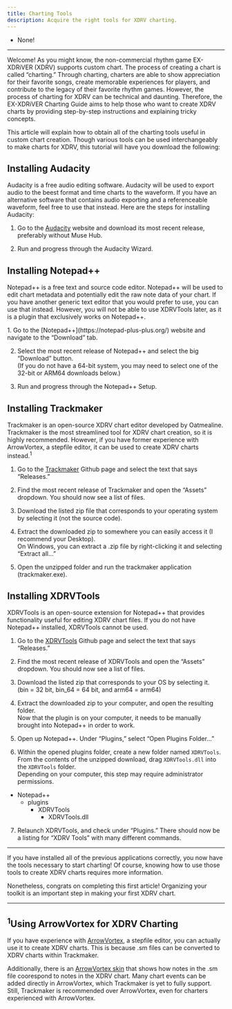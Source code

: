 ```yaml
---
title: Charting Tools
description: Acquire the right tools for XDRV charting.
---
```



<Aside type="note" title="Recommended Precursors">

- None!

</Aside>

---

Welcome! As you might know, the non-commercial rhythm game EX-XDRiVER (XDRV) supports custom chart. The process of creating a chart is called “charting.” Through charting, charters are able to show appreciation for their favorite songs, create memorable experiences for players, and contribute to the legacy of their favorite rhythm games. However, the process of charting for XDRV can be technical and daunting. Therefore, the EX-XDRiVER Charting Guide aims to help those who want to create XDRV charts by providing step-by-step instructions and explaining tricky concepts.

This article will explain how to obtain all of the charting tools useful in custom chart creation. Though various tools can be used interchangeably to make charts for XDRV, this tutorial will have you download the following:

<LinkCard
  title="Audacity"
  href="https://www.audacityteam.org/"
/>
<LinkCard
  title="Notepad++"
  href="https://notepad-plus-plus.org/"
/>
<LinkCard
  title="Trackmaker"
  href="https://github.com/oatmealine/trackmaker"
  description="Made by Oatmealine."
/>
<LinkCard
  title="XDRVTools"
  href="https://github.com/theblockiest/XDRVTools"
  description="Made by TheBlockiest. (aka me!)"
/>

## Installing Audacity

Audacity is a free audio editing software. Audacity will be used to export audio to the beest format and time charts to the waveform. If you have an alternative software that contains audio exporting and a referenceable waveform, feel free to use that instead. Here are the steps for installing Audacity:

<Steps>

1. Go to the [Audacity](https://www.audacityteam.org/) website and download its most recent release, preferably without Muse Hub.

2. Run and progress through the Audacity Wizard.

</Steps>

## Installing Notepad++

Notepad++ is a free text and source code editor. Notepad++ will be used to edit chart metadata and potentially edit the raw note data of your chart. If you have another generic text editor that you would prefer to use, you can use that instead. However, you will not be able to use XDRVTools later, as it is a plugin that exclusively works on Notepad++.

<Steps>
1. Go to the [Notepad++](https://notepad-plus-plus.org/) website and navigate to the “Download” tab.

2. Select the most recent release of Notepad++ and select the big “Download” button.<br/>
(If you do not have a 64-bit system, you may need to select one of the 32-bit or ARM64 downloads below.)

3. Run and progress through the Notepad++ Setup.

</Steps>

## Installing Trackmaker

Trackmaker is an open-source XDRV chart editor developed by Oatmealine. Trackmaker is the most streamlined tool for XDRV chart creation, so it is highly recommended. However, if you have former experience with ArrowVortex, a stepfile editor, it can be used to create XDRV charts instead.<sup>1</sup>

<Steps>

1. Go to the [Trackmaker](https://github.com/oatmealine/trackmaker) Github page and select the text that says “Releases.”

2. Find the most recent release of Trackmaker and open the “Assets” dropdown. You should now see a list of files.

3. Download the listed zip file that corresponds to your operating system by selecting it (not the source code).

4. Extract the downloaded zip to somewhere you can easily access it (I recommend your Desktop).<br/>
On Windows, you can extract a .zip file by right-clicking it and selecting “Extract all…”

5. Open the unzipped folder and run the trackmaker application (trackmaker.exe).

</Steps>

## Installing XDRVTools

XDRVTools is an open-source extension for Notepad++ that provides functionality useful for editing XDRV chart files. If you do not have Notepad++ installed, XDRVTools cannot be used.

<Steps>

1. Go to the [XDRVTools](https://github.com/theblockiest/XDRVTools) Github page and select the text that says “Releases.”

2. Find the most recent release of XDRVTools and open the “Assets” dropdown. You should now see a list of files.

3. Download the listed zip that corresponds to your OS by selecting it. <br/>
(bin = 32 bit, bin_64 = 64 bit, and arm64 = arm64)

4. Extract the downloaded zip to your computer, and open the resulting folder.<br/>
Now that the plugin is on your computer, it needs to be manually brought into Notepad++ in order to work.

5. Open up Notepad++. Under “Plugins,” select “Open Plugins Folder…”

6. Within the opened plugins folder, create a new folder named `XDRVTools`. From the contents of the unzipped download, drag `XDRVTools.dll` into the `XDRVTools` folder.<br/>
Depending on your computer, this step may require administrator permissions.

</Steps>

<FileTree>

- Notepad++
    - plugins
        - XDRVTools
            - XDRVTools.dll

</FileTree>

<Steps>

7. Relaunch XDRVTools, and check under “Plugins.” There should now be a listing for “XDRV Tools” with many different commands.<br/>

</Steps>

---

If you have installed all of the previous applications correctly, you now have the tools necessary to start charting! Of course, knowing how to use those tools to create XDRV charts requires more information.

Nonetheless, congrats on completing this first article! Organizing your toolkit is an important step in making your first XDRV chart.

---

## <sup>1</sup>Using ArrowVortex for XDRV Charting

If you have experience with [ArrowVortex](https://arrowvortex.ddrnl.com/), a stepfile editor, you can actually use it to create XDRV charts. This is because .sm files can be converted to XDRV charts within Trackmaker.

Additionally, there is an [ArrowVortex skin](https://discord.com/channels/1063248453737648199/1260646793247719477) that shows how notes in the .sm file coorespond to notes in the XDRV chart. Many chart events can be added directly in ArrowVortex, which Trackmaker is yet to fully support. Still, Trackmaker is recommended over ArrowVortex, even for charters experienced with ArrowVortex.